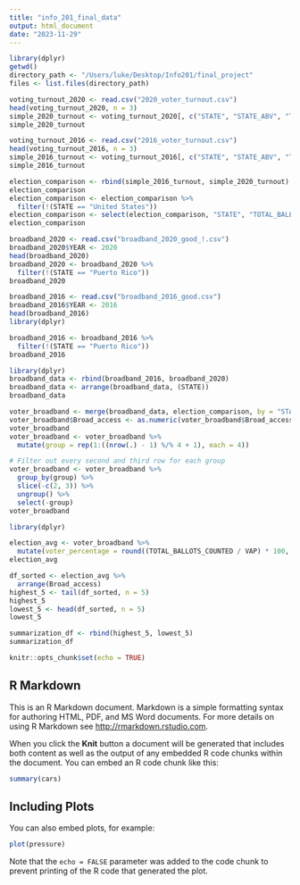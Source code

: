 ```yaml
---
title: "info_201_final_data"
output: html_document
date: "2023-11-29"
---
```

```r
library(dplyr)
getwd()
directory_path <- "/Users/luke/Desktop/Info201/final_project"
files <- list.files(directory_path)
```

```r
voting_turnout_2020 <- read.csv("2020_voter_turnout.csv")
head(voting_turnout_2020, n = 3)
simple_2020_turnout <- voting_turnout_2020[, c("STATE", "STATE_ABV", "TOTAL_BALLOTS_COUNTED", "VAP")]
simple_2020_turnout
```

```r
voting_turnout_2016 <- read.csv("2016_voter_turnout.csv")
head(voting_turnout_2016, n = 3)
simple_2016_turnout <- voting_turnout_2016[, c("STATE", "STATE_ABV", "TOTAL_BALLOTS_COUNTED", "VAP")]
simple_2016_turnout

```

```r
election_comparison <- rbind(simple_2016_turnout, simple_2020_turnout)
election_comparison
election_comparison <- election_comparison %>%
  filter(!(STATE == "United States"))
election_comparison <- select(election_comparison, "STATE", "TOTAL_BALLOTS_COUNTED", "VAP")
election_comparison
```

```r
broadband_2020 <- read.csv("broadband_2020_good_!.csv")
broadband_2020$YEAR <- 2020
head(broadband_2020)
broadband_2020 <- broadband_2020 %>%
  filter(!(STATE == "Puerto Rico"))
broadband_2020
```

```r
broadband_2016 <- read.csv("broadband_2016_good.csv")
broadband_2016$YEAR <- 2016
head(broadband_2016)
library(dplyr)

broadband_2016 <- broadband_2016 %>%
  filter(!(STATE == "Puerto Rico"))
broadband_2016
```

```r
library(dplyr)
broadband_data <- rbind(broadband_2016, broadband_2020)
broadband_data <- arrange(broadband_data, (STATE))
broadband_data

```

```r
voter_broadband <- merge(broadband_data, election_comparison, by = "STATE")
voter_broadband$Broad_access <- as.numeric(voter_broadband$Broad_access)
voter_broadband
voter_broadband <- voter_broadband %>%
  mutate(group = rep(1:((nrow(.) - 1) %/% 4 + 1), each = 4))

# Filter out every second and third row for each group
voter_broadband <- voter_broadband %>%
  group_by(group) %>%
  slice(-c(2, 3)) %>%
  ungroup() %>%
  select(-group)
voter_broadband
```
```r
library(dplyr)

election_avg <- voter_broadband %>%
  mutate(voter_percentage = round((TOTAL_BALLOTS_COUNTED / VAP) * 100, 2))
election_avg

df_sorted <- election_avg %>%
  arrange(Broad_access)
highest_5 <- tail(df_sorted, n = 5)
highest_5
lowest_5 <- head(df_sorted, n = 5)
lowest_5

summarization_df <- rbind(highest_5, lowest_5)
summarization_df
```

```r
knitr::opts_chunk$set(echo = TRUE)
```

## R Markdown

This is an R Markdown document. Markdown is a simple formatting syntax for authoring HTML, PDF, and MS Word documents. For more details on using R Markdown see <http://rmarkdown.rstudio.com>.

When you click the **Knit** button a document will be generated that includes both content as well as the output of any embedded R code chunks within the document. You can embed an R code chunk like this:

```r
summary(cars)
```

## Including Plots

You can also embed plots, for example:

```r
plot(pressure)
```

Note that the `echo = FALSE` parameter was added to the code chunk to prevent printing of the R code that generated the plot.
